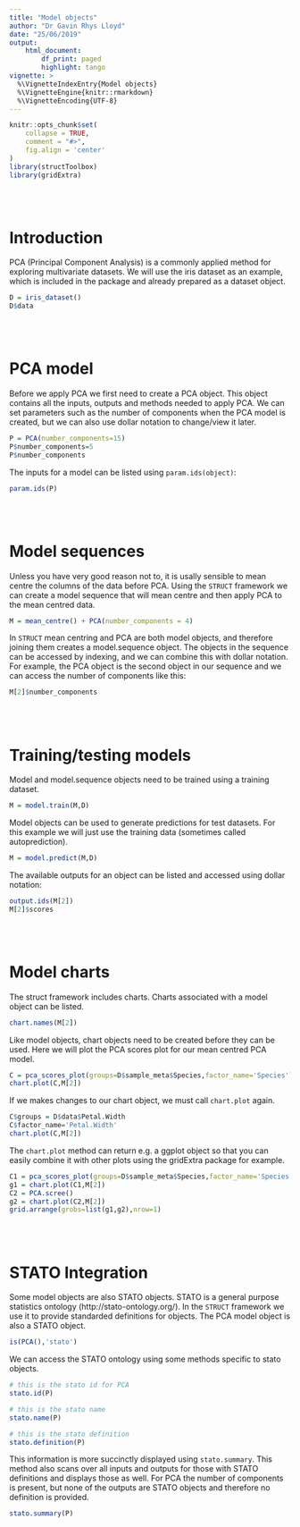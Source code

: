 ```yaml
---
title: "Model objects"
author: "Dr Gavin Rhys Lloyd"
date: "25/06/2019"
output: 
    html_document:
        df_print: paged
        highlight: tango
vignette: >
  %\VignetteIndexEntry{Model objects}
  %\VignetteEngine{knitr::rmarkdown}
  %\VignetteEncoding{UTF-8}
---
```


```r
knitr::opts_chunk$set(
    collapse = TRUE,
    comment = "#>",
    fig.align = 'center'
)
library(structToolbox)
library(gridExtra)
```

</br></br>

# Introduction
PCA (Principal Component Analysis) is a commonly applied method for exploring multivariate datasets. We will use the iris dataset as an example, which is included in the package and already prepared as a dataset object.

```r
D = iris_dataset()
D$data
```
 
</br></br>

# PCA model
Before we apply PCA we first need to create a PCA object. This object contains all the inputs, outputs and methods needed to apply PCA. We can set parameters such as the number of components when the PCA model is created, but we can also use dollar notation to change/view it later. 

```r
P = PCA(number_components=15)
P$number_components=5
P$number_components
```
  
The inputs for a model can be listed using `param.ids(object)`:

```r
param.ids(P)
```
</br></br>

# Model sequences
Unless you have very good reason not to, it is usally sensible to mean centre the columns of the data before PCA. Using the `STRUCT` framework we can create a model sequence that will mean centre and then apply PCA to the mean centred data.

```r
M = mean_centre() + PCA(number_components = 4)
```
  
In `STRUCT` mean centring and PCA are both model objects, and therefore joining them creates a model.sequence object. The objects in the sequence can be accessed by indexing, and we can combine this with dollar notation. For example, the PCA object is the second object in our sequence and we can access the number of components like this:

```r
M[2]$number_components
```
</br></br>

# Training/testing models
Model and model.sequence objects need to be trained using a training dataset.

```r
M = model.train(M,D)
```
  
Model objects can be used to generate predictions for test datasets. For this example we will just use the training data (sometimes called autoprediction).

```r
M = model.predict(M,D)
```

The available outputs for an object can be listed and accessed using dollar notation:
  
```r
output.ids(M[2])
M[2]$scores
```
</br></br>

# Model charts
The struct framework includes charts. Charts associated with a model object can be listed.

```r
chart.names(M[2])
```
  
Like model objects, chart objects need to be created before they can be used. Here we will plot the PCA scores plot for our mean centred PCA model.

```r
C = pca_scores_plot(groups=D$sample_meta$Species,factor_name='Species') # colour by Species
chart.plot(C,M[2])
```
  
If we makes changes to our chart object, we must call `chart.plot` again.

```r
C$groups = D$data$Petal.Width
C$factor_name='Petal.Width'
chart.plot(C,M[2])
```
  
The `chart.plot` method can return e.g. a ggplot object so that you can easily combine it with other plots using the gridExtra package for example.

```r
C1 = pca_scores_plot(groups=D$sample_meta$Species,factor_name='Species') # colour by Species
g1 = chart.plot(C1,M[2])
C2 = PCA.scree()
g2 = chart.plot(C2,M[2])
grid.arrange(grobs=list(g1,g2),nrow=1)
```
</br></br>

# STATO Integration
Some model objects are also STATO objects. STATO is a general purpose statistics ontology (http://stato-ontology.org/). In the `STRUCT` framework we use it to provide standarded definitions for objects. The PCA model object is also a STATO object.

```r
is(PCA(),'stato')
```

We can access the STATO ontology using some methods specific to stato objects.

```r
# this is the stato id for PCA
stato.id(P)

# this is the stato name
stato.name(P)

# this is the stato definition
stato.definition(P)
```

This information is more succinctly displayed using `stato.summary`. This method also scans over all inputs and outputs for those with STATO definitions and displays those as well. For PCA the number of components is present, but none of the outputs are STATO objects and therefore no definition is provided.

```r
stato.summary(P)
```



